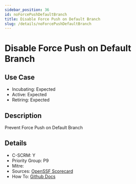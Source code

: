 ```yaml
---
sidebar_position: 36
id: noForcePushDefaultBranch
title: Disable Force Push on Default Branch
slug: /details/noForcePushDefaultBranch
---
```


# Disable Force Push on Default Branch

## Use Case

- Incubating: Expected
- Active: Expected
- Retiring: Expected

## Description

Prevent Force Push on Default Branch

## Details

- C-SCRM: Y
- Priority Group: P9
- Mitre: 
- Sources: [OpenSSF Scorecard](https://github.com/ossf/scorecard/blob/main/docs/checks.md#branch-protection)
- How To: [Github Docs](https://docs.github.com/en/repositories/configuring-branches-and-merges-in-your-repository/managing-protected-branches/about-protected-branches)

